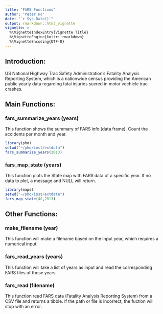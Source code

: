 ---
title: "FARS Functions"
author: "Peter Ho"
date: "`r Sys.Date()`"
output: rmarkdown::html_vignette
vignette: >
  %\VignetteIndexEntry{Vignette Title}
  %\VignetteEngine{knitr::rmarkdown}
  %\VignetteEncoding{UTF-8}
---

## Introduction:

US National Highway Trac Safety Administration's Fatality Analysis Reporting System, which is a nationwide census providing the American public yearly data regarding fatal injuries suered in motor vechicle trac crashes.

## Main Functions:
### fars_summarize_years (years)
This function shows the summary of FARS info (data frame). Count the accidents per month and year.

```{r}
library(pho)
setwd("~/pho/inst/extdata")
fars_summarize_years(2013)
```

### fars_map_state (years)
This function plots the State map with FARS data of a specific year.  If no data to plot, a message and NULL will return.

```{r, fig.show='hold'}
library(maps)
setwd("~/pho/inst/extdata")
fars_map_state(48,2013)
```

## Other Functions:

### make_filename (year)
This function will make a filename based on the input year, which requires a numerical input.

### fars_read_years (years)
This function will take a list of years as input and read the corresponding FARS files of those years.

### fars_read (filename)
This function read FARS data (Fatality Analysis Reporting System) from a CSV file and returns a tibble.  If the path or file is incorrect, the fuction will stop with an error.



